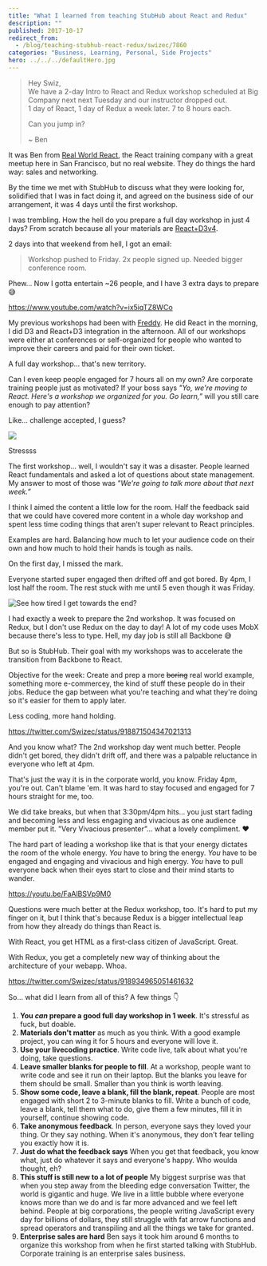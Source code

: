 ```yaml
---
title: "What I learned from teaching StubHub about React and Redux"
description: ""
published: 2017-10-17
redirect_from:
  - /blog/teaching-stubhub-react-redux/swizec/7860
categories: "Business, Learning, Personal, Side Projects"
hero: ../../../defaultHero.jpg
---
```


> Hey Swiz,  
> We have a 2-day Intro to React and Redux workshop scheduled at Big Company next next Tuesday and our instructor dropped out.  
> 1 day of React, 1 day of Redux a week later. 7 to 8 hours each.
>
> Can you jump in?
>
> ~ Ben

It was Ben from [Real World React](http://www.realworldreact.com), the React training company with a great meetup here in San Francisco, but no real website. They do things the hard way: sales and networking.

By the time we met with StubHub to discuss what they were looking for, solidified that I was in fact doing it, and agreed on the business side of our arrangement, it was 4 days until the first workshop.

I was trembling. How the hell do you prepare a full day workshop in just 4 days? From scratch because all your materials are [React+D3v4](https://swizec.com/reactd3js/).

2 days into that weekend from hell, I got an email:

> Workshop pushed to Friday. 2x people signed up. Needed bigger conference room.

Phew… Now I gotta entertain ~26 people, and I have 3 extra days to prepare 😅

https://www.youtube.com/watch?v=ix5iqTZ8WCo

My previous workshops had been with [Freddy](https://github.com/freddyrangel). He did React in the morning, I did D3 and React+D3 integration in the afternoon. All of our workshops were either at conferences or self-organized for people who wanted to improve their careers and paid for their own ticket.

A full day workshop… that's new territory.

Can I even keep people engaged for 7 hours all on my own? Are corporate training people just as motivated? If your boss says _"Yo, we're moving to React. Here's a workshop we organized for you. Go learn,”_ will you still care enough to pay attention?

Like… challenge accepted, I guess?

![](https://swizec.com/wp-content/uploads/2017/10/DLeFQVjU8AAPDrb-1-1024x768.jpg)

Stressss

The first workshop… well, I wouldn't say it was a disaster. People learned React fundamentals and asked a lot of questions about state management. My answer to most of those was _"We're going to talk more about that next week.”_

I think I aimed the content a little low for the room. Half the feedback said that we could have covered more content in a whole day workshop and spent less time coding things that aren't super relevant to React principles.

Examples are hard. Balancing how much to let your audience code on their own and how much to hold their hands is tough as nails.

On the first day, I missed the mark.

Everyone started super engaged then drifted off and got bored. By 4pm, I lost half the room. The rest stuck with me until 5 even though it was Friday.

![See how tired I get towards the end?](https://swizec.com/wp-content/uploads/2017/10/DLfgfdUUEAAk9xJ.jpg)

I had exactly a week to prepare the 2nd workshop. It was focused on Redux, but I don't use Redux on the day to day! A lot of my code uses MobX because there's less to type. Hell, my day job is still all Backbone 😅

But so is StubHub. Their goal with my workshops was to accelerate the transition from Backbone to React.

Objective for the week: Create and prep a more ~~boring~~ real world example, something more e-commercey, the kind of stuff these people do in their jobs. Reduce the gap between what you're teaching and what they're doing so it's easier for them to apply later.

Less coding, more hand holding.

https://twitter.com/Swizec/status/918871504347021313

And you know what? The 2nd workshop day went much better. People didn't get bored, they didn't drift off, and there was a palpable reluctance in everyone who left at 4pm.

That's just the way it is in the corporate world, you know. Friday 4pm, you're out. Can't blame 'em. It was hard to stay focused and engaged for 7 hours straight for me, too.

We did take breaks, but when that 3:30pm/4pm hits… you just start fading and becoming less and less engaging and vivacious as one audience member put it. "Very Vivacious presenter”… what a lovely compliment. ❤️

The hard part of leading a workshop like that is that your energy dictates the room of the whole energy. _You_ have to bring the energy. _You_ have to be engaged and engaging and vivacious and high energy. _You_ have to pull everyone back when their eyes start to close and their mind starts to wander.

https://youtu.be/FaAlBSVp9M0

Questions were much better at the Redux workshop, too. It's hard to put my finger on it, but I think that's because Redux is a bigger intellectual leap from how they already do things than React is.

With React, you get HTML as a first-class citizen of JavaScript. Great.

With Redux, you get a completely new way of thinking about the architecture of your webapp. Whoa.

https://twitter.com/Swizec/status/918934965051461632

So… what did I learn from all of this? A few things 👇

1.  **You _can_ prepare a good full day workshop in 1 week**. It's stressful as fuck, but doable.
2.  **Materials don't matter** as much as you think. With a good example project, you can wing it for 5 hours and everyone will love it.
3.  **Use your livecoding practice**. Write code live, talk about what you're doing, take questions.
4.  **Leave smaller blanks for people to fill**. At a workshop, people want to write code and see it run on their laptop. But the blanks you leave for them should be small. Smaller than you think is worth leaving.
5.  **Show some code, leave a blank, fill the blank, repeat**. People are most engaged with short 2 to 3-minute blanks to fill. Write a bunch of code, leave a blank, tell them what to do, give them a few minutes, fill it in yourself, continue showing code.
6.  **Take anonymous feedback**. In person, everyone says they loved your thing. Or they say nothing. When it's anonymous, they don't fear telling you exactly how it is.
7.  **Just do what the feedback says** When you get that feedback, you know what, just do whatever it says and everyone's happy. Who woulda thought, eh?
8.  **This stuff is still new to a lot of people** My biggest surprise was that when you step away from the bleeding edge conversation Twitter, the world is gigantic and huge. We live in a little bubble where everyone knows more than we do and is far more advanced and we feel left behind. People at big corporations, the people writing JavaScript every day for billions of dollars, they still struggle with fat arrow functions and spread operators and transpiling and all the things we take for granted.
9.  **Enterprise sales are hard** Ben says it took him around 6 months to organize this workshop from when he first started talking with StubHub. Corporate training is an enterprise sales business.
